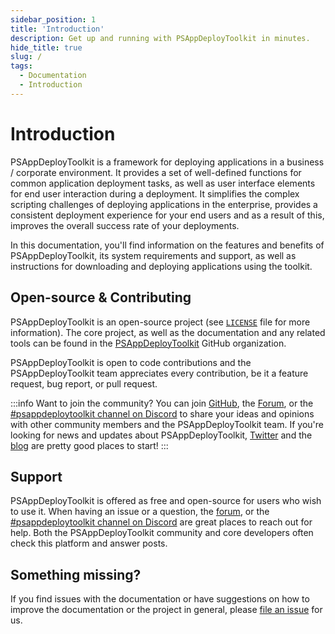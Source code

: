 ```yaml
---
sidebar_position: 1
title: 'Introduction'
description: Get up and running with PSAppDeployToolkit in minutes.
hide_title: true
slug: /
tags:
  - Documentation
  - Introduction
---
```


# Introduction

PSAppDeployToolkit is a framework for deploying applications in a business / corporate environment. It provides a set of well-defined functions for common application deployment tasks, as well as user interface elements for end user interaction during a deployment. It simplifies the complex scripting challenges of deploying applications in the enterprise, provides a consistent deployment experience for your end users and as a result of this, improves the overall success rate of your deployments.

In this documentation, you'll find information on the features and benefits of PSAppDeployToolkit, its system requirements and support, as well as instructions for downloading and deploying applications using the toolkit.

## Open-source & Contributing

PSAppDeployToolkit is an open-source project (see [`LICENSE`](https://github.com/psappdeploytoolkit/psappdeploytoolkit/blob/master/LICENSE) file for more information). The core project, as well as the documentation and any related tools can be found in the [PSAppDeployToolkit](https://github.com/psappdeploytoolkit) GitHub organization.

PSAppDeployToolkit is open to code contributions and the PSAppDeployToolkit team appreciates every contribution, be it a feature request, bug report, or pull request.

:::info
Want to join the community?
You can join [GitHub](https://github.com/psappdeploytoolkit/psappdeploytoolkit), the [Forum](https://discourse.psappdeploytoolkit.com), or the [#psappdeploytoolkit channel on Discord](https://discord.com/channels/618712310185197588/627204361545842688) to share your ideas and opinions with other community members and the PSAppDeployToolkit team. If you're looking for news and updates about PSAppDeployToolkit, [Twitter](https://twitter.com/psappdeploytoolkitjs) and the [blog](https://psappdeploytoolkit.io/blog) are pretty good places to start!
:::

## Support

PSAppDeployToolkit is offered as free and open-source for users who wish to use it. When having an issue or a question, the [forum](https://discourse.psappdeploytoolkit.com), or the [#psappdeploytoolkit channel on Discord](https://discord.com/channels/618712310185197588/627204361545842688) are great places to reach out for help. Both the PSAppDeployToolkit community and core developers often check this platform and answer posts.

## Something missing?

If you find issues with the documentation or have suggestions on how to improve the documentation or the project in general, please [file an issue](https://github.com/PSAppDeployToolkit/PSAppDeployToolkit/issues) for us.
